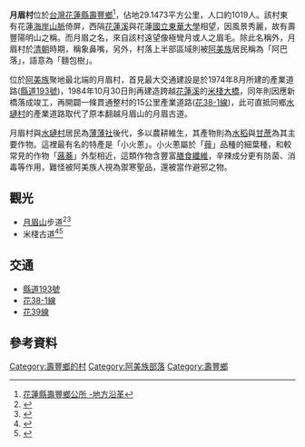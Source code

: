 {{Coord|23.871||N|121.562||E|display=title|region:TW}}
{{Infobox ROC Village or Li
| City/CountyName = 花蓮縣
| DivName         = 壽豐鄉
| Village/LiName  = 月眉
| Village/Li      = 村
| OldName         = [[花蓮港廳|花蓮港廳]][[花蓮郡|花蓮郡]][[壽庄|壽庄]]月眉
| AreaTotal       = 29.1473
| HouseholdTotal  = 347
| PopTotal        = 993
| YearMonth       = 2008年12月
| Male            = 558
| Female          = 435
| Head            = 周光明
| Sub             = 
| Website         = http://www.shoufeng.gov.tw/
| Neighbors       = 
| MapLocation     = 
| Phone           = 03-8652805
| Address         = 月眉村月眉三段108號
}}
'''月眉村'''位於[[台灣|台灣]][[花蓮縣|花蓮縣]][[壽豐鄉|壽豐鄉]]<ref>[https://web.archive.org/web/20141002222348/http://www.shoufeng.gov.tw/files/11-1028-4213.php 花蓮縣壽豐鄉公所 -地方沿革]</ref>，佔地29.1473平方公里，人口約1019人。該村東有花蓮[[海岸山脈|海岸山脈]]倚屏，西隔[[花蓮溪|花蓮溪]]與花蓮[[國立東華大學|國立東華大學]]相望，因風景秀麗，故有壽豐陽明山之稱。而月眉之名，來自該村遠望像極彎月或人之眉毛。除此名稱外，月眉村於[[清朝|清朝]]時期，稱象鼻嘴，另外，村落上半部區域則被[[阿美族|阿美族]]居民稱為「阿巴落」，語意為「麵包樹」。

位於[[阿美族|阿美族]]聚地最北端的月眉村，首見最大交通建設是於1974年8月所建的產業道路([[縣道193號|縣道193號]])，1984年10月30日則再建造跨越[[花蓮溪|花蓮溪]]的[[米棧大橋|米棧大橋]]，同年則因應新橋落成竣工，再開闢一條貫通整村的15公里產業道路([[花38-1線|花38-1線]])，此可直抵同鄉[[水璉村|水璉村]]的產業道路取代了原本翻越月眉山的月眉古道。

月眉村與[[水璉村|水璉村]]居民為[[薄薄社|薄薄社]]後代，多以農耕維生，其產物則為[[水稻|水稻]]與[[甘蔗|甘蔗]]為其主要作物。這裡最有名的特產是「小火蔥」。小火蔥屬於「[[薤|薤]]」品種的細葉種，和較常見的作物「[[蕗蕎|蕗蕎]]」外型相近，這類作物含豐富[[膳食纖維|膳食纖維]]，辛辣成分更有防菌、消毒等作用，難怪被阿美族人視為禦寒聖品，還被當作避邪之物。

==觀光==
*[[月眉山_(花蓮縣)|月眉山]]步道<ref>{{Cite web |url=https://recreation.forest.gov.tw/Trail/RT?tr_id=152 |title=月眉山步道 台灣山林悠遊網 |access-date=2021-08-10 |archive-date=2021-08-10 |archive-url=https://web.archive.org/web/20210810093434/https://recreation.forest.gov.tw/Trail/RT?tr_id=152 |dead-url=no }}</ref><ref>{{Cite web |url=http://tour-hualien.hl.gov.tw/POI/141 |title=月眉山步道 花蓮觀光資訊網 |access-date=2021-08-10 |archive-date=2021-08-10 |archive-url=https://web.archive.org/web/20210810093349/http://tour-hualien.hl.gov.tw/POI/141 |dead-url=no }}</ref>
*米棧古道<ref>{{Cite web |url=http://www.ksnews.com.tw/index.php/news/realtimenewsContent/0000004998 |title=米棧古道故事 定目劇娓娓道來 更生日報 |access-date=2021-08-10 |archive-date=2021-08-10 |archive-url=https://web.archive.org/web/20210810093356/http://www.ksnews.com.tw/index.php/news/realtimenewsContent/0000004998 |dead-url=no }}</ref><ref>{{Cite web |url=https://www.hl-net.com.tw/blog/index.php?pl=138 |title=步道》米棧古道．挑夫路 花蓮旅人誌 |access-date=2021-08-10 |archive-date=2021-08-10 |archive-url=https://web.archive.org/web/20210810093408/https://www.hl-net.com.tw/blog/index.php?pl=138 |dead-url=no }}</ref>

==交通==
*[[縣道193號|縣道193號]]
*[[花38-1線|花38-1線]]
*[[花39線|花39線]]

==參考資料==
{{reflist}}

{{花蓮縣壽豐鄉行政區劃}}

[[Category:壽豐鄉的村|Category:壽豐鄉的村]]
[[Category:阿美族部落|Category:阿美族部落]]
[[Category:壽豐鄉|Category:壽豐鄉]]